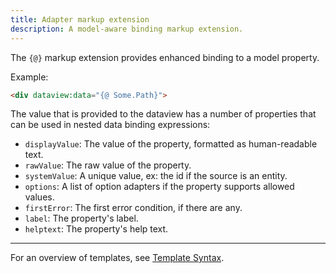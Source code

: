 ```yaml
---
title: Adapter markup extension
description: A model-aware binding markup extension.
---
```


The `{@}` markup extension provides enhanced binding to a model property.

Example:
```html
<div dataview:data="{@ Some.Path}">
```

The value that is provided to the dataview has a number of properties that can be used in nested
data binding expressions:

- `displayValue`: The value of the property, formatted as human-readable text.
- `rawValue`: The raw value of the property.
- `systemValue`: A unique value, ex: the id if the source is an entity.
- `options`: A list of option adapters if the property supports allowed values.
- `firstError`: The first error condition, if there are any.
- `label`: The property's label.
- `helptext`: The property's help text.

---

For an overview of templates, see [Template Syntax](/ExoWeb/guides/template-syntax).
